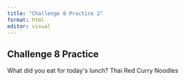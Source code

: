 ```yaml
---
title: "Challenge 8 Practice 2"
format: html
editor: visual
---
```


## Challenge 8 Practice

What did you eat for today\'s lunch? Thai Red Curry Noodles
